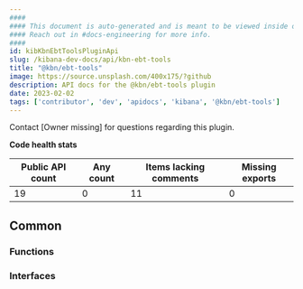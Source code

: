 ```yaml
---
####
#### This document is auto-generated and is meant to be viewed inside our experimental, new docs system.
#### Reach out in #docs-engineering for more info.
####
id: kibKbnEbtToolsPluginApi
slug: /kibana-dev-docs/api/kbn-ebt-tools
title: "@kbn/ebt-tools"
image: https://source.unsplash.com/400x175/?github
description: API docs for the @kbn/ebt-tools plugin
date: 2023-02-02
tags: ['contributor', 'dev', 'apidocs', 'kibana', '@kbn/ebt-tools']
---
```




Contact [Owner missing] for questions regarding this plugin.

**Code health stats**

| Public API count  | Any count | Items lacking comments | Missing exports |
|-------------------|-----------|------------------------|-----------------|
| 19 | 0 | 11 | 0 |

## Common

### Functions
<DocDefinitionList data={kbnEbtToolsObj.common.functions}/>

### Interfaces
<DocDefinitionList data={kbnEbtToolsObj.common.interfaces}/>

